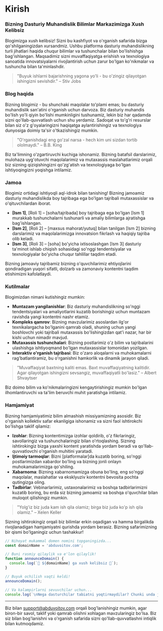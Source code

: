 # Kirish

### Bizning Dasturiy Muhandislik Bilimlar Markazimizga Xush Kelibsiz

Blogimizga xush kelibsiz! Sizni bu kashfiyot va o'rganish safarida bizga qo'shilganingizdan xursandmiz. Ushbu platforma dasturiy muhandislikning turli jihatlari haqida chuqur bilimlar va tushunchalar bilan bo'lishishga bag'ishlangan. Maqsadimiz sizni muvaffaqiyatga erishish va texnologiya sanoatida innovatsiyalarni rivojlantirish uchun zarur bo'lgan ko'nikmalar va tushuncha bilan ta'minlashdir.

> "Buyuk ishlarni bajarishning yagona yo'li - bu o'zingiz qilayotgan ishingizni sevishdir." – Stiv Jobs

### Blog haqida

Bizning blogimiz - bu shunchaki maqolalar to'plami emas; bu dasturiy muhandislik san'atini o'rganish uchun darvoza. Biz dasturiy muhandis bo'lish yo'li qiyin bo'lishi mumkinligini tushunamiz, lekin biz har qadamda sizni qo'llab-quvvatlash uchun shu yerdamiz. Sadoqat va to'g'ri resurslar bilan siz o'z g'oyalaringizni haqiqatga aylantirishingiz va texnologiya dunyosiga doimiy ta'sir o'tkazishingiz mumkin.

> "O'rganishdagi eng go'zal narsa - hech kim uni sizdan tortib ololmaydi." – B.B. King

Biz ta'limning o'zgartiruvchi kuchiga ishonamiz. Bizning batafsil darslarimiz, mulohaza uyg'otuvchi maqolalarimiz va mutaxassis maslahatlarimiz orqali biz sizning qiziqishingizni qo'zg'atish va texnologiyaga bo'lgan ishtiyoqingizni yoqishga intilamiz.

### Jamoa

Blogimiz ortidagi ishtiyoqli aql-idrok bilan tanishing! Bizning jamoamiz dasturiy muhandislikda boy tajribaga ega bo'lgan tajribali mutaxassislar va o'qituvchilardan iborat.

- **[Ism 1]**, [Roli 1] – [soha/tajribada] boy tajribaga ega bo'lgan [Ism 1] murakkab tushunchalarni tushunarli va amaliy bilimlarga ajratishga bag'ishlangan.
- **[Ism 2]**, [Roli 2] – [maxsus mahorat/yutuq] bilan tanilgan [Ism 2] bizning darslarimiz va maqolalarimizga innovatsion fikrlash va haqiqiy tajriba olib keladi.
- **[Ism 3]**, [Roli 3] – [soha] bo'yicha ixtisoslashgan [Ism 3] dasturiy ta'minot ishlab chiqish sohasidagi so'nggi tendentsiyalar va texnologiyalar bo'yicha chuqur tahlillar taqdim etadi.

Bizning jamoaviy tajribamiz bizning o'quvchilarimiz ehtiyojlarini qondiradigan yuqori sifatli, dolzarb va zamonaviy kontentni taqdim etishimizni kafolatlaydi.

### Kutilmalar

Blogimizdan nimani kutishingiz mumkin:

- **Muntazam yangilanishlar**: Biz dasturiy muhandislikning so'nggi tendentsiyalari va amaliyotlarini kuzatib borishingiz uchun muntazam ravishda yangi kontentni nashr etamiz.
- **Kompleks qamrov**: Bizning mavzularimiz asoslardan ilg'or texnikalargacha bo'lganini qamrab oladi, shuning uchun yangi boshlovchi yoki tajribali mutaxassis bo'lishingizdan qat'i nazar, har bir kishi uchun nimadir mavjud.
- **Mutaxassis tushunchalari**: Bizning postlarimiz o'z bilim va tajribalarini ulashishga ishtiyoqmand bo'lgan mutaxassislar tomonidan yozilgan.
- **Interaktiv o'rganish tajribasi**: Biz o'zaro aloqalarni va muhokamalarni rag'batlantiramiz, bu o'rganishni hamkorlik va dinamik jarayon qiladi.

> "Muvaffaqiyat baxtning kaliti emas. Baxt muvaffaqiyatning kalitidir. Agar qilayotgan ishingizni sevsangiz, muvaffaqiyatli bo'lasiz." – Albert Shvaytser

Biz doimo bilim va ko'nikmalaringizni kengaytirishingiz mumkin bo'lgan ilhomlantiruvchi va ta'lim beruvchi muhit yaratishga intilamiz.

### Hamjamiyat

Bizning hamjamiyatimiz bilim almashish missiyamizning asosidir. Biz o'rganish kollektiv safar ekanligiga ishonamiz va sizni faol ishtirokchi bo'lishga taklif qilamiz:

- **Izohlar**: Bizning kontentimizga izohlar qoldirib, o'z fikrlaringiz, savollaringiz va tushunchalaringiz bilan o'rtoqlashing. Sizning ishtirokingiz bizga yaxshi kontent yaratishda yordam beradi va qo'llab-quvvatlovchi o'rganish muhitini yaratadi.
- **Ijtimoiy tarmoqlar**: Bizni [platformalar]da kuzatib boring, so'nggi postlarimizdan xabardor bo'ling va bizning jonli onlayn muhokamalarimizga qo'shiling.
- **Xabarnoma**: Bizning xabarnomamizga obuna bo'ling, eng so'nggi maqolalar, maslahatlar va eksklyuziv kontentni bevosita pochta qutingizga oling.
- **Tadbirlar**: Vebinarlarimiz, ustaxonalarimiz va boshqa tadbirlarimizni kuzatib boring, bu erda siz bizning jamoamiz va boshqa o'quvchilar bilan muloqot qilishingiz mumkin.

> "Yolg'iz biz juda kam ish qila olamiz; birga biz juda ko'p ish qila olamiz." – Xelen Keller

Sizning ishtirokingiz orqali biz bilimlar erkin oqadigan va hamma birgalikda rivojlanadigan hamjamiyatni qurishda yordam berasiz. Bizning safarimizning bir qismi bo'lganingiz uchun tashakkur!

```javascript
// Nihoyat mukammal domen nomini topganingizda...
const domainName = 'abduvoitov.com';

// Buni rasmiy qilaylik va e'lon qilaylik!
function announceDomain() {
  console.log(`🌟 ${domainName} ga xush kelibsiz 🌟`);
}

// Buyuk ochilish vaqti keldi!
announceDomain();

// Va kalampirlarni sevuvchilar uchun...
console.log(`\nNega dasturchilar tabiatni yoqtirmaydilar? Chunki unda juda ko'p xatoliklar (bugs) bor!`);
```

---

Biz bilan support@abduvoitov.com orqali bog'lanishingiz mumkin, agar biron-bir savol, taklif yoki qamrab olishni xohlagan mavzularingiz bo'lsa. Biz siz bilan bog'lanishni va o'rganish safarida sizni qo'llab-quvvatlashni intiqlik bilan kutmoqdamiz.